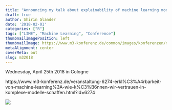 ```yaml
---
title: "Announcing my talk about explainability of machine learning models at Minds Mastering Machines Conference"
draft: true
author: Shirin Glander
date: '2018-02-01'
categories: ["R"]
tags: ["LIME", "Machine Learning", "Conference"]
thumbnailImagePosition: left
thumbnailImage: https://www.m3-konferenz.de/common/images/konferenzen/m3.png
metaAlignment: center
coverMeta: out
slug: m32018
---
```


Wednesday, April 25th 2018 in Cologne

https://www.m3-konferenz.de/veranstaltung-6274-erkl%C3%A4rbarkeit-von-machine-learning%3A-wie-k%C3%B6nnen-wir-vertrauen-in-komplexe-modelle-schaffen.html?id=6274

![](https://www.m3-konferenz.de/common/images/konferenzen/m3.png)